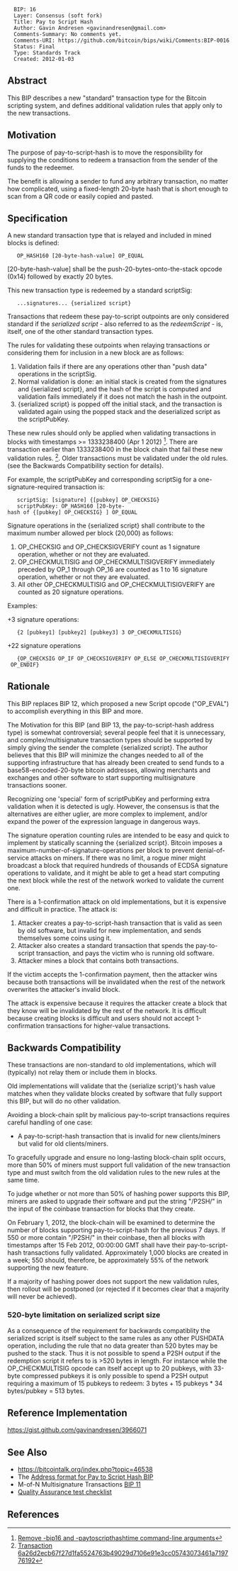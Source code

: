 <pre>
  BIP: 16
  Layer: Consensus (soft fork)
  Title: Pay to Script Hash
  Author: Gavin Andresen <gavinandresen@gmail.com>
  Comments-Summary: No comments yet.
  Comments-URI: https://github.com/bitcoin/bips/wiki/Comments:BIP-0016
  Status: Final
  Type: Standards Track
  Created: 2012-01-03
</pre>

==Abstract==

This BIP describes a new "standard" transaction type for the Bitcoin scripting system, and defines additional validation rules that apply only to the new transactions.

==Motivation==

The purpose of pay-to-script-hash is to move the responsibility for supplying the conditions to redeem a transaction from the sender of the funds to the redeemer.

The benefit is allowing a sender to fund any arbitrary transaction, no matter how complicated, using a fixed-length 20-byte hash that is short enough to scan from a QR code or easily copied and pasted.

==Specification==

A new standard transaction type that is relayed and included in mined blocks is defined:

    OP_HASH160 [20-byte-hash-value] OP_EQUAL

[20-byte-hash-value] shall be the push-20-bytes-onto-the-stack opcode (0x14) followed by exactly 20 bytes.

This new transaction type is redeemed by a standard scriptSig:

    ...signatures... {serialized script}

Transactions that redeem these pay-to-script outpoints are only considered standard if the ''serialized script'' - also referred to as the ''redeemScript'' - is, itself, one of the other standard transaction types.

The rules for validating these outpoints when relaying transactions or considering them for inclusion in a new block are as follows:

# Validation fails if there are any operations other than "push data" operations in the scriptSig.
# Normal validation is done: an initial stack is created from the signatures and {serialized script}, and the hash of the script is computed and validation fails immediately if it does not match the hash in the outpoint.
# {serialized script} is popped off the initial stack, and the transaction is validated again using the popped stack and the deserialized script as the scriptPubKey.

These new rules should only be applied when validating transactions in blocks with timestamps >= 1333238400 (Apr 1 2012) <ref>[https://github.com/bitcoin/bitcoin/commit/8f188ece3c82c4cf5d52a3363e7643c23169c0ff Remove -bip16 and -paytoscripthashtime command-line arguments]</ref>. There are transaction earlier than 1333238400 in the block chain that fail these new validation rules. <ref>[http://blockexplorer.com/tx/6a26d2ecb67f27d1fa5524763b49029d7106e91e3cc05743073461a719776192 Transaction 6a26d2ecb67f27d1fa5524763b49029d7106e91e3cc05743073461a719776192]</ref>. Older transactions must be validated under the old rules. (see the Backwards Compatibility section for details).

For example, the scriptPubKey and corresponding scriptSig for a one-signature-required transaction is:

    scriptSig: [signature] {[pubkey] OP_CHECKSIG}
    scriptPubKey: OP_HASH160 [20-byte-hash of {[pubkey] OP_CHECKSIG} ] OP_EQUAL

Signature operations in the {serialized script} shall contribute to the maximum number allowed per block (20,000) as follows:

# OP_CHECKSIG and OP_CHECKSIGVERIFY count as 1 signature operation, whether or not they are evaluated.
# OP_CHECKMULTISIG and OP_CHECKMULTISIGVERIFY immediately preceded by OP_1 through OP_16 are counted as 1 to 16 signature operation, whether or not they are evaluated.
# All other OP_CHECKMULTISIG and OP_CHECKMULTISIGVERIFY are counted as 20 signature operations.

Examples:

+3 signature operations:
    {2 [pubkey1] [pubkey2] [pubkey3] 3 OP_CHECKMULTISIG}

+22 signature operations
    {OP_CHECKSIG OP_IF OP_CHECKSIGVERIFY OP_ELSE OP_CHECKMULTISIGVERIFY OP_ENDIF}

==Rationale==

This BIP replaces BIP 12, which proposed a new Script opcode ("OP_EVAL") to accomplish everything in this BIP and more.

The Motivation for this BIP (and BIP 13, the pay-to-script-hash address type) is somewhat controversial; several people feel that it is unnecessary, and complex/multisignature transaction types should be supported by simply giving the sender the complete {serialized script}. The author believes that this BIP will minimize the changes needed to all of the supporting infrastructure that has already been created to send funds to a base58-encoded-20-byte bitcoin addresses, allowing merchants and exchanges and other software to start supporting multisignature transactions sooner.

Recognizing one 'special' form of scriptPubKey and performing extra validation when it is detected is ugly. However, the consensus is that the alternatives are either uglier, are more complex to implement, and/or expand the power of the expression language in dangerous ways.

The signature operation counting rules are intended to be easy and quick to implement by statically scanning the {serialized script}. Bitcoin imposes a maximum-number-of-signature-operations per block to prevent denial-of-service attacks on miners. If there was no limit, a rogue miner might broadcast a block that required hundreds of thousands of ECDSA signature operations to validate, and it might be able to get a head start computing the next block while the rest of the network worked to validate the current one.

There is a 1-confirmation attack on old implementations, but it is expensive and difficult in practice. The attack is:

# Attacker creates a pay-to-script-hash transaction that is valid as seen by old software, but invalid for new implementation, and sends themselves some coins using it.
# Attacker also creates a standard transaction that spends the pay-to-script transaction, and pays the victim who is running old software.
# Attacker mines a block that contains both transactions.

If the victim accepts the 1-confirmation payment, then the attacker wins because both transactions will be invalidated when the rest of the network overwrites the attacker's invalid block.

The attack is expensive because it requires the attacker create a block that they know will be invalidated by the rest of the network. It is difficult because creating blocks is difficult and users should not accept 1-confirmation transactions for higher-value transactions.

==Backwards Compatibility==

These transactions are non-standard to old implementations, which will (typically) not relay them or include them in blocks.

Old implementations will validate that the {serialize script}'s hash value matches when they validate blocks created by software that fully support this BIP, but will do no other validation.

Avoiding a block-chain split by malicious pay-to-script transactions requires careful handling of one case:

* A pay-to-script-hash transaction that is invalid for new clients/miners but valid for old clients/miners.

To gracefully upgrade and ensure no long-lasting block-chain split occurs, more than 50% of miners must support full validation of the new transaction type and must switch from the old validation rules to the new rules at the same time.

To judge whether or not more than 50% of hashing power supports this BIP, miners are asked to upgrade their software and put the string "/P2SH/" in the input of the coinbase transaction for blocks that they create.

On February 1, 2012, the block-chain will be examined to determine the number of blocks supporting pay-to-script-hash for the previous 7 days. If 550 or more contain "/P2SH/" in their coinbase, then all blocks with timestamps after 15 Feb 2012, 00:00:00 GMT shall have their pay-to-script-hash transactions fully validated. Approximately 1,000 blocks are created in a week; 550 should, therefore, be approximately 55% of the network supporting the new feature.

If a majority of hashing power does not support the new validation rules, then rollout will be postponed (or rejected if it becomes clear that a majority will never be achieved).

===520-byte limitation on serialized script size===

As a consequence of the requirement for backwards compatiblity the serialized script is itself subject to the same rules as any other PUSHDATA operation, including the rule that no data greater than 520 bytes may be pushed to the stack. Thus it is not possible to spend a P2SH output if the redemption script it refers to is >520 bytes in length. For instance while the OP_CHECKMULTISIG opcode can itself accept up to 20 pubkeys, with 33-byte compressed pubkeys it is only possible to spend a P2SH output requiring a maximum of 15 pubkeys to redeem: 3 bytes + 15 pubkeys * 34 bytes/pubkey = 513 bytes.


==Reference Implementation==

https://gist.github.com/gavinandresen/3966071

==See Also==

* https://bitcointalk.org/index.php?topic=46538
* The [[bip-0013.mediawiki|Address format for Pay to Script Hash BIP]]
* M-of-N Multisignature Transactions [[bip-0011.mediawiki|BIP 11]]
* [[bip-0016/qa.mediawiki|Quality Assurance test checklist]]

== References ==
<references>
